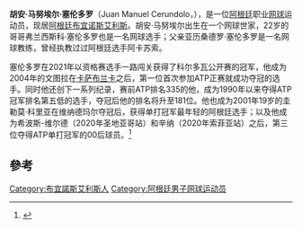 {{BLPsources|time=2021-03-26T19:01:21+00:00}}
'''胡安·马努埃尔·塞伦多罗'''（Juan Manuel Cerundolo，{{bd|2001年|11月15日}}），是一位[[阿根廷|阿根廷]]职业[[网球|网球]]运动员，现居[[阿根廷|阿根廷]][[布宜诺斯艾利斯|布宜诺斯艾利斯]]。胡安·马努埃尔出生在一个网球世家，22岁的哥哥弗兰西斯科·塞伦多罗也是一名网球选手；父亲亚历桑德罗·塞伦多罗是一名网球教练，曾经执教过过阿根廷选手阿卡苏索。

塞伦多罗在2021年以资格赛选手一路闯关获得了科尔多瓦公开赛的冠军，他成为2004年的文图拉在[[卡萨布兰卡|卡萨布兰卡]]之后，第一位首次参加ATP正赛就成功夺冠的选手。同时他还创下一系列纪录，赛前ATP排名335的他，成为1990年以来夺得ATP冠军排名第五低的选手，夺冠后他的排名将升至181位。他也成为2001年19岁的圭勒莫·科里亚在维纳德玛尔夺冠后，获得单打冠军最年轻的阿根廷选手；以及他成为希波斯-维尔德（2020年圣地亚哥站）和辛纳（2020年索菲亚站）之后，第三位夺得ATP单打冠军的00后球员。<ref>{{cite web |url=https://www.atptour.com/en/players/juan-manuel-cerundolo/c0c8/bio |website=ATP Tour|title=Cerundolo}}</ref>

==參考==
{{reflist}}

{{DEFAULTSORT:Cerundolo, Juan}}
[[Category:布宜諾斯艾利斯人|Category:布宜諾斯艾利斯人]]
[[Category:阿根廷男子网球运动员|Category:阿根廷男子网球运动员]]